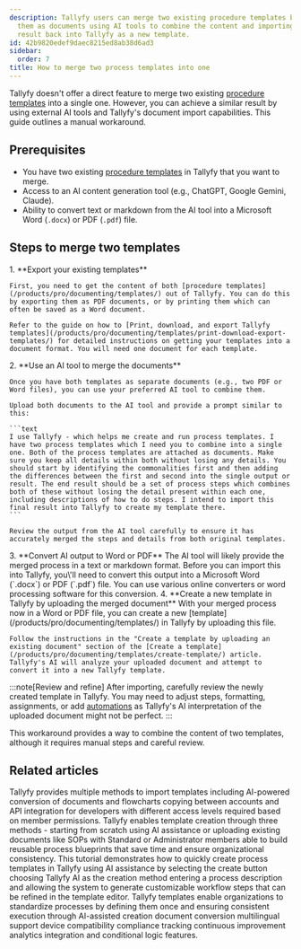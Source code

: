 ```yaml
---
description: Tallyfy users can merge two existing procedure templates by exporting
  them as documents using AI tools to combine the content and importing the merged
  result back into Tallyfy as a new template.
id: 42b9820edef9daec8215ed8ab38d6ad3
sidebar:
  order: 7
title: How to merge two process templates into one
---
```



Tallyfy doesn't offer a direct feature to merge two existing [procedure templates](/products/pro/documenting/templates/) into a single one. However, you can achieve a similar result by using external AI tools and Tallyfy's document import capabilities. This guide outlines a manual workaround.

## Prerequisites

-   You have two existing [procedure templates](/products/pro/documenting/templates/) in Tallyfy that you want to merge.
-   Access to an AI content generation tool (e.g., ChatGPT, Google Gemini, Claude).
-   Ability to convert text or markdown from the AI tool into a Microsoft Word (`.docx`) or PDF (`.pdf`) file.

## Steps to merge two templates

<Steps>
	1. **Export your existing templates**
</Steps>

	First, you need to get the content of both [procedure templates](/products/pro/documenting/templates/) out of Tallyfy. You can do this by exporting them as PDF documents, or by printing them which can often be saved as a Word document.

	Refer to the guide on how to [Print, download, and export Tallyfy templates](/products/pro/documenting/templates/print-download-export-templates/) for detailed instructions on getting your templates into a document format. You will need one document for each template.
<Steps>
	2. **Use an AI tool to merge the documents**
</Steps>

	Once you have both templates as separate documents (e.g., two PDF or Word files), you can use your preferred AI tool to combine them.

	Upload both documents to the AI tool and provide a prompt similar to this:

	```text
	I use Tallyfy - which helps me create and run process templates. I have two process templates which I need you to combine into a single one. Both of the process templates are attached as documents. Make sure you keep all details within both without losing any details. You should start by identifying the commonalities first and then adding the differences between the first and second into the single output or result. The end result should be a set of process steps which combines both of these without losing the detail present within each one, including descriptions of how to do steps. I intend to import this final result into Tallyfy to create my template there.
	```

	Review the output from the AI tool carefully to ensure it has accurately merged the steps and details from both original templates.
<Steps>
	3. **Convert AI output to Word or PDF**
</Steps>
	The AI tool will likely provide the merged process in a text or markdown format. Before you can import this into Tallyfy, you\'ll need to convert this output into a Microsoft Word (`.docx`) or PDF (`.pdf`) file. You can use various online converters or word processing software for this conversion.
<Steps>
	4. **Create a new template in Tallyfy by uploading the merged document**
</Steps>
	With your merged process now in a Word or PDF file, you can create a new [template](/products/pro/documenting/templates/) in Tallyfy by uploading this file.


	Follow the instructions in the "Create a template by uploading an existing document" section of the [Create a template](/products/pro/documenting/templates/create-template/) article. Tallyfy's AI will analyze your uploaded document and attempt to convert it into a new Tallyfy template.


:::note[Review and refine]
After importing, carefully review the newly created template in Tallyfy. You may need to adjust steps, formatting, assignments, or add [automations](/products/pro/documenting/templates/automations/) as Tallyfy's AI interpretation of the uploaded document might not be perfect.
:::

This workaround provides a way to combine the content of two templates, although it requires manual steps and careful review.


## Related articles
<CardGrid>
<LinkTitleCard header="<b>Templates > Import a template</b>" href="/products/pro/documenting/templates/import-feature/" > Tallyfy provides multiple methods to import templates including AI-powered conversion of documents and flowcharts copying between accounts and API integration for developers with different access levels required based on member permissions. </LinkTitleCard>
<LinkTitleCard header="<b>Templates > Create a template</b>" href="/products/pro/documenting/templates/create-template/" > Tallyfy enables template creation through three methods - starting from scratch using AI assistance or uploading existing documents like SOPs with Standard or Administrator members able to build reusable process blueprints that save time and ensure organizational consistency. </LinkTitleCard>
<LinkTitleCard header="<b>Tutorials > Create your first template</b>" href="/products/pro/tutorials/your-first-template/" > This tutorial demonstrates how to quickly create process templates in Tallyfy using AI assistance by selecting the create button choosing Tallyfy AI as the creation method entering a process description and allowing the system to generate customizable workflow steps that can be refined in the template editor. </LinkTitleCard>
<LinkTitleCard header="<b>Features > Explain it once</b>" href="/products/pro/tutorials/features/explain-it-once/" > Tallyfy templates enable organizations to standardize processes by defining them once and ensuring consistent execution through AI-assisted creation document conversion multilingual support device compatibility compliance tracking continuous improvement analytics integration and conditional logic features. </LinkTitleCard>
</CardGrid>